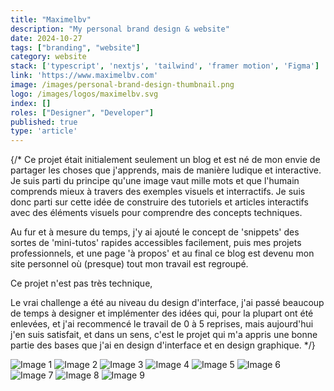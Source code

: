 ```yaml
---
title: "Maximelbv"
description: "My personal brand design & website"
date: 2024-10-27
tags: ["branding", "website"]
category: website
stack: ['typescript', 'nextjs', 'tailwind', 'framer motion', 'Figma']
link: 'https://www.maximelbv.com'
image: /images/personal-brand-design-thumbnail.png
logo: /images/logos/maximelbv.svg
index: []
roles: ["Designer", "Developer"]
published: true
type: 'article'
---
```


{/* Ce projet était initialement seulement un blog et est né de mon envie de partager les choses que j'apprends, mais de manière ludique et interactive.
Je suis parti du principe qu'une image vaut mille mots et que l'humain comprends mieux à travers des exemples visuels
et interractifs. Je suis donc parti sur cette idée de construire des tutoriels et articles interactifs
avec des éléments visuels pour comprendre des concepts techniques.

Au fur et à mesure du temps, j'y ai ajouté le concept de 'snippets' des sortes de 'mini-tutos' rapides accessibles
facilement, puis mes projets professionnels, et une page 'à propos' et au final ce blog est devenu mon site
personnel où (presque) tout mon travail est regroupé.

Ce projet n'est pas très technique, 

Le vrai challenge a été au niveau du design d'interface, j'ai passé beaucoup de temps à designer et implémenter
des idées qui, pour la plupart ont été enlevées, et j'ai recommencé le travail de 0 à 5 reprises, mais aujourd'hui
j'en suis satisfait, et dans un sens, c'est le projet qui m'a appris une bonne partie des bases que j'ai
en design d'interface et en design graphique. */}

<FadeIn>
  <Image
    src="/images/projects/maximelbv/1.png"
    alt="Image 1"
    layout="responsive"
    width={1000}
    height={600}
  />
  <Image
    src="/images/projects/maximelbv/2.png"
    alt="Image 2"
    layout="responsive"
    width={1000}
    height={600}
  />
  <Image
    src="/images/projects/maximelbv/3.png"
    alt="Image 3"
    layout="responsive"
    width={1000}
    height={600}
  />
  <Image
    src="/images/projects/maximelbv/4.png"
    alt="Image 4"
    layout="responsive"
    width={1000}
    height={600}
  />
  <Image
    src="/images/projects/maximelbv/5.png"
    alt="Image 5"
    layout="responsive"
    width={1000}
    height={600}
  />
  <Image
    src="/images/projects/maximelbv/6.png"
    alt="Image 6"
    layout="responsive"
    width={1000}
    height={600}
  />
  <Image
    src="/images/projects/maximelbv/7.png"
    alt="Image 7"
    layout="responsive"
    width={1000}
    height={600}
  />
  <Image
    src="/images/projects/maximelbv/8.png"
    alt="Image 8"
    layout="responsive"
    width={1000}
    height={600}
  />
  <Image
    src="/images/projects/maximelbv/9.png"
    alt="Image 9"
    layout="responsive"
    width={1000}
    height={600}
  />
</FadeIn>
